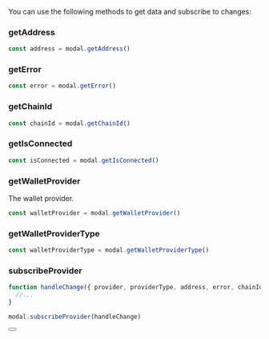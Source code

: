 
You can use the following methods to get data and subscribe to changes:

### getAddress

```ts
const address = modal.getAddress()
```

### getError

```ts
const error = modal.getError()
```

### getChainId

```ts
const chainId = modal.getChainId()
```

### getIsConnected

```ts
const isConnected = modal.getIsConnected()
```

### getWalletProvider

The wallet provider.

```ts
const walletProvider = modal.getWalletProvider()
```

### getWalletProviderType

```ts
const walletProviderType = modal.getWalletProviderType()
```

### subscribeProvider

```ts
function handleChange({ provider, providerType, address, error, chainId, isConnected }) {
  //...
}

modal.subscribeProvider(handleChange)
```

<Button name="Learn More" url="https://docs.ethers.org/v6/getting-started/#starting-blockchain" />
